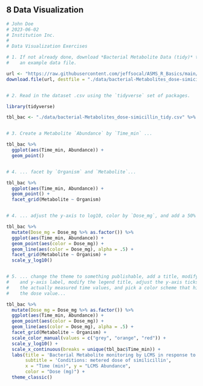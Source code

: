 ## **8** Data Visualization {-}

```r
# John Doe
# 2023-06-02
# Institution Inc.
#
# Data Visualization Exercises

# 1. If not already done, download *Bacterial Metabolite Data (tidy)* to use as 
#    an example data file.

url <- "https://raw.githubusercontent.com/jeffsocal/ASMS_R_Basics/main/data/bacterial-Metabolites_dose-simicillin_tidy.csv"
download.file(url, destfile = "./data/bacterial-Metabolites_dose-simicillin_tidy.csv")


# 2. Read in the dataset .csv using the `tidyverse` set of packages.

library(tidyverse)

tbl_bac <- "./data/bacterial-Metabolites_dose-simicillin_tidy.csv" %>% read_csv()


# 3. Create a Metabolite `Abundance` by `Time_min` ...

tbl_bac %>% 
  ggplot(aes(Time_min, Abundance)) + 
  geom_point()


# 4. ... facet by `Organism` and `Metabolite`...

tbl_bac %>% 
  ggplot(aes(Time_min, Abundance)) + 
  geom_point() + 
  facet_grid(Metabolite ~ Organism)


# 4. ... adjust the y-axis to log10, color by `Dose_mg`, and add a 50% transparent line ...

tbl_bac %>% 
  mutate(Dose_mg = Dose_mg %>% as.factor()) %>%
  ggplot(aes(Time_min, Abundance)) + 
  geom_point(aes(color = Dose_mg)) +
  geom_line(aes(color = Dose_mg), alpha = .5) +
  facet_grid(Metabolite ~ Organism) +
  scale_y_log10()


# 5. ... change the theme to something publishable, add a title, modify the x- 
#    and y-axis label, modify the legend title, adjust the y-axis ticks to show 
#    the actually measured time values, and pick a color scheme that highlights 
#    the dose value...

tbl_bac %>% 
  mutate(Dose_mg = Dose_mg %>% as.factor()) %>%
  ggplot(aes(Time_min, Abundance)) + 
  geom_point(aes(color = Dose_mg)) +
  geom_line(aes(color = Dose_mg), alpha = .5) +
  facet_grid(Metabolite ~ Organism) +
  scale_color_manual(values = c("grey", "orange", "red")) +
  scale_y_log10() +
  scale_x_continuous(breaks = unique(tbl_bac$Time_min)) +
  labs(title = 'Bacterial Metabolite monitoring by LCMS in response to antibiotic',
       subtitle = 'Conditions: metered dose of similicillin',
       x = "Time (min)", y = "LCMS Abundance",
       color = "Dose (mg)") +
  theme_classic()


```